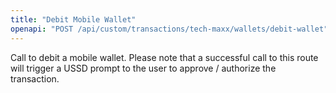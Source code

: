 ```yaml
---
title: "Debit Mobile Wallet"
openapi: "POST /api/custom/transactions/tech-maxx/wallets/debit-wallet"
---
```


<Note>
Call to debit a mobile wallet. Please note that a successful call to this route will trigger a USSD prompt to the user to approve / authorize the transaction.
</Note>
